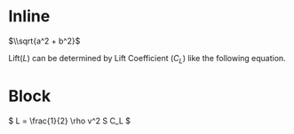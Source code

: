 # Inline

$\\sqrt{a^2 + b^2}$

Lift($L$) can be determined by Lift Coefficient ($C_L$) like the following equation.


# Block

$
L = \\frac{1}{2} \\rho v^2 S C_L
$